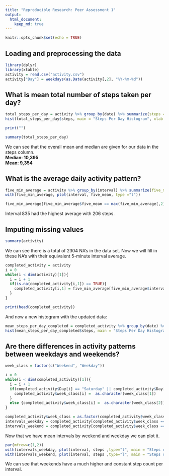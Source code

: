 ```yaml
---
title: "Reproducible Research: Peer Assessment 1"
output: 
  html_document:
    keep_md: true
---
```


```r
knitr::opts_chunk$set(echo = TRUE)
```


## Loading and preprocessing the data
```R
library(dplyr)
library(xtable)
activity = read.csv("activity.csv")
activity["Day"] = weekdays(as.Date(activity[,2], "%Y-%m-%d"))
```


## What is mean total number of steps taken per day?

```R
total_steps_per_day = activity %>% group_by(date) %>% summarize(steps = sum(steps, na.rm = TRUE))
hist(total_steps_per_day$steps, main = "Steps Per Day Histogram", xlab = "Steps", col = "royal blue")
```
```R
print("")
```

```R
summary(total_steps_per_day)
```
We can see that the overall mean and median are given for our data in the steps column.  
**Median: 10,395**  
**Mean: 9,354**


## What is the average daily activity pattern?
```R
five_min_average = activity %>% group_by(interval) %>% summarize(five_mean = mean(steps, na.rm = TRUE))
with(five_min_average, plot(interval, five_mean, type ="l"))
```

```R
five_min_average[five_min_average$five_mean == max(five_min_average[,2]),]
```
Interval 835 had the highest average with 206 steps. 


## Imputing missing values

```R
summary(activity)
```
We can see there is a total of 2304 NA's in the data set. 
Now we will fill in these NA's with their equivalent 5-minute interval average.

```R

completed_activity = activity
i = 0
while(i < dim(activity)[1]){
  i = i + 1
  if(is.na(completed_activity[i,1]) == TRUE){
    completed_activity[i,1] = five_min_average[five_min_average$interval == completed_activity[i,3], 2]
  }
}

print(head(completed_activity))
```

And now a new histogram with the updated data:

```R
mean_steps_per_day_completed = completed_activity %>% group_by(date) %>% summarize(steps = sum(steps, na.rm = TRUE))
hist(mean_steps_per_day_completed$steps, main = "Steps Per Day Histogram", xlab = "Steps", col = "royal blue")
```


## Are there differences in activity patterns between weekdays and weekends?
```R

week_class = factor(c("Weekend", "Weekday"))

i = 0
while(i < dim(completed_activity)[1]){
  i = i + 1
  if(completed_activity$Day[i] == "Saturday" || completed_activity$Day[i] == "Sunday"){
    completed_activity$week_class[i] =  as.character(week_class[1])
  }
  else {completed_activity$week_class[i] =  as.character(week_class[2])}
}

completed_activity$week_class = as.factor(completed_activity$week_class)
intervals_weekday = completed_activity[completed_activity$week_class == "Weekday",] %>% group_by(interval) %>% summarize(steps = mean(steps, na.rm = TRUE))
intervals_weekend = completed_activity[completed_activity$week_class == "Weekend",] %>% group_by(interval) %>% summarize(steps = mean(steps, na.rm = TRUE))
```
Now that we have mean intervals by weekend and weekday we can plot it. 

```R
par(mfrow=c(1,2))
with(intervals_weekday, plot(interval, steps ,type="l", main = "Steps during weekday"))
with(intervals_weekend, plot(interval, steps ,type="l", main = "Steps during weekend"))
```

We can see that weekends have a much higher and constant step count per interval. 


